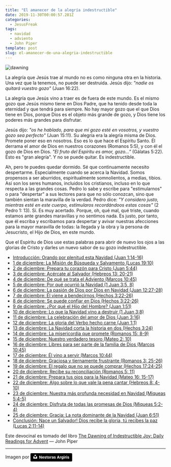 ```yaml
---
title: "El amanecer de la alegría indestructible"
date: 2019-11-30T00:00:57.281Z
categories:
  - JesusFreak
tags:
  - navidad
  - adviento
  - John Piper
template: post
slug: el-amanecer-de-una-alegria-indestructible
---
```


![dawning](https://i.imgur.com/oY0FyLu.jpg)

La alegría que Jesús trae al mundo no es como ninguna otra en la historia. Una vez que la tenemos, no puede ser destruida. Jesús dijo: _"nadie os quitará vuestro gozo"_ (Juan 16:22).

La alegría que Jesús vino a traer es de fuera de este mundo. Es el mismo gozo que Jesús mismo tiene en Dios Padre, que ha tenido desde toda la eternidad y que tendrá para siempre. No hay mayor gozo que el que Dios tiene en Dios, porque Dios es el objeto más grande de gozo, y Dios tiene los poderes más grandes para disfrutar.

Jesús dijo: _"os he hablado, para que mi gozo esté en vosotros, y vuestro gozo sea perfecto"_ (Juan 15:11). Su alegría era la alegría misma de Dios. Promete poner eso en nosotros. Eso es lo que hace el Espíritu Santo. Él derrama el amor de Dios en nuestros corazones (Romanos 5:5), y con él el gozo de Dios en Dios. _"El fruto del Espíritu es amor, gozo...”_ (Gálatas 5:22). Esto es "gran alegría". Y no se puede quitar. Es indestructible.

Ah, pero te puedes quedar dormido. Sé que continuamente necesito despertarme. Especialmente cuando se acerca la Navidad. Somos propensos a ser aburridos, espiritualmente somnolientos, a medias, tibios. Así son los seres humanos, incluidos los cristianos, incluso en lo que respecta a las grandes cosas. Pedro lo sabe y escribe para "estimularnos" o para "despertar" a sus lectores para que no sólo conozcan, sino que también sientan la maravilla de la verdad. Pedro dice: _"Y considero justo, mientras esté en este cuerpo, estimularos recordándoos estas cosas"_ (2 Pedro 1: 13). Sí. Es muy acertado. Porque, oh, qué mal, qué triste, cuando estamos ante grandes maravillas y no sentimos nada. Es justo, por tanto, que él escriba y escribamos para despertar y avivar nuestras afecciones para la mayor maravilla de todas: la llegada y la obra y la persona de Jesucristo, el Hijo de Dios, en este mundo.

Que el Espíritu de Dios use estas palabras para abrir de nuevo los ojos a las glorias de Cristo y darles un nuevo sabor de su gozo indestructible.

- [Introducción: Orando por plenitud esta Navidad (Juan 1:14-16)](/blog/orando-por-plenitud-esta-navidad)
- [1 de diciembre: La Misión de Búsqueda y Salvamento (Lucas 19:10)](/blog/mision-de-busqueda-y-salvamento)
- [2 de diciembre: Prepara tu corazón para Cristo (Juan 5:44)](/blog/prepara-tu-corazon-para-cristo)
- [3 de diciembre: Acércate al Salvador (Hebreos 13: 20-21)](/blog/acercate-al-salvador)
- [4 de diciembre: De qué se trata el Adviento (Marcos 10:45)](/blog/de-que-se-trata-adviento)
- [5 de diciembre: Por qué ocurrió la Navidad (1 Juan 3:5, 8)](/blog/por-que-ocurrio-la-navidad)
- [6 de diciembre: La pasión de Dios por Dios en Navidad (Juan 12:27-28)](/blog/la-pasion-de-dios-por-dios-en-navidad)
- [7 de diciembre: Él viene a bendecirnos (Hechos 3:22-26)](/blog/el-viene-a-bendecirnos)
- [8 de diciembre: Se puede confiar en Dios (Hechos 3:22-26)](/blog/se-puede-confiar-en-dios)
- [9 de diciembre: ¿Por qué el Hijo del Hombre? (Juan 1:51)](/blog/por-que-el-hijo-del-hombre)
- [10 de diciembre: Lo que la Navidad vino a destruir (1 Juan 3:8)](/blog/lo-que-la-navidad-vino-a-destruir)
- [11 de diciembre: La celebración del amor de Dios (Juan 3:16)](/blog/la-celebracion-del-amor-de-dios)
- [12 de diciembre: La gloria del Verbo hecho carne (Juan 1:1)](/blog/la-gloria-del-verbo-hecho-carne)
- [13 de diciembre: La Navidad corta la historia en dos (Hechos 3:24)](/blog/la-navidad-corta-la-historia-en-dos)
- [14 de diciembre: La misericordia que promete (Romanos 15: 8-9)](/blog/la-misericordia-que-promete)
- [15 de diciembre: Nuestro verdadero tesoro (Mateo 2: 10)](/blog/nuestro-verdadero-tesoro)
- [16 de diciembre: Libres para ser parte de la familia de Dios (Marcos 10:45)](/blog/libres-para-ser-parte-de-la-familia-de-dios)
- [17 de diciembre: Él vino a servir (Marcos 10:44)](/blog/el-vino-a-servir)
- [18 de diciembre: Graciosa y tiernamente frustrante (Romanos 3: 25-26)](/blog/graciosa-y-tiernamente-frustrante)
- [19 de diciembre: El regalo que no se puede comprar (Hechos 17:24-25)](/blog/el-regalo-que-no-se-puede-comprar)
- [20 de diciembre: Recibe su reconciliación (Romanos 5: 11)](/blog/recibe-su-reconciliacion)
- [21 de diciembre: Prepara tus ojos para la Navidad (Mateo 16: 15-17)](/blog/prepara-tus-ojos-para-la-navidad)
- [22 de diciembre: Algo sobre lo que vale la pena cantar (Hebreos 8: 4-10)](/blog/algo-sobre-lo-que-vale-la-pena-cantar)
- [23 de diciembre: Nuestra más profunda necesidad en Navidad (Miqueas 5:4-5)](/blog/nuestra-mas-profunda-necesidad-en-navidad)
- [24 de diciembre: Disfruta de todas las promesas de Dios (Miqueas 5:2-4)](/blog/disfruta-de-todas-las-promesas-de-dios)
- [25 de diciembre: Gracia: La nota dominante de la Navidad (Juan 6:51)](/blog/gracia-la-nota-dominante-de-la-navidad)
- [Conclusión: Nace un Salvador! Dios recibe la gloria, tú recibes la paz (Lucas 2:11-14)](/blog/nace-un-salvador-dios-recibe-la-gloria-tu-recibes-la-paz)

Este devocinal es tomado del libro [The Dawning of Indestructible Joy: Daily Readings for Advent](https://www.desiringgod.org/books/the-dawning-of-indestructible-joy) — John Piper

---

Imagen por <a style="background-color:black;color:white;text-decoration:none;padding:4px 6px;font-family:-apple-system, BlinkMacSystemFont, &quot;San Francisco&quot;, &quot;Helvetica Neue&quot;, Helvetica, Ubuntu, Roboto, Noto, &quot;Segoe UI&quot;, Arial, sans-serif;font-size:12px;font-weight:bold;line-height:1.2;display:inline-block;border-radius:3px" href="https://unsplash.com/@nestora?utm_medium=referral&amp;utm_campaign=photographer-credit&amp;utm_content=creditBadge" target="_blank" rel="noopener noreferrer" title="Download free do whatever you want high-resolution photos from Nestoras Argiris"><span style="display:inline-block;padding:2px 3px"><svg xmlns="http://www.w3.org/2000/svg" style="height:12px;width:auto;position:relative;vertical-align:middle;top:-2px;fill:white" viewBox="0 0 32 32"><title>unsplash-logo</title><path d="M10 9V0h12v9H10zm12 5h10v18H0V14h10v9h12v-9z"></path></svg></span><span style="display:inline-block;padding:2px 3px">Nestoras Argiris</span></a>
